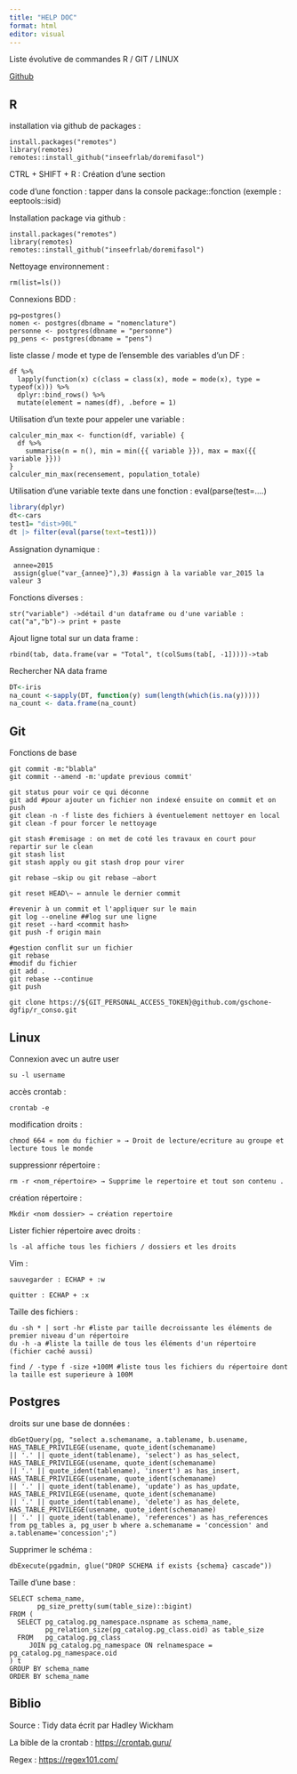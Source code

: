 ```yaml
---
title: "HELP DOC"
format: html
editor: visual
---
```


Liste évolutive de commandes R / GIT / LINUX

[Github](https://github.com/gschone-data)

::: panel-tabset
## R


installation via github de packages :

``` {style="color:blue"}
install.packages("remotes")
library(remotes)
remotes::install_github("inseefrlab/doremifasol")
```

CTRL + SHIFT + R : Création d'une section

code d'une fonction : tapper dans la console package::fonction (exemple : eeptools::isid)

Installation package via github :

``` {style="color:blue"}
install.packages("remotes")
library(remotes)
remotes::install_github("inseefrlab/doremifasol")
```

Nettoyage environnement :

``` {style="color:blue"}
rm(list=ls())
```

Connexions BDD :

``` {style="color:blue"}
pg←postgres()
nomen <- postgres(dbname = "nomenclature")
personne <- postgres(dbname = "personne") 
pg_pens <- postgres(dbname = "pens")
```

liste classe / mode et type de l'ensemble des variables d'un DF :

``` {style="color:blue"}
df %>% 
  lapply(function(x) c(class = class(x), mode = mode(x), type = typeof(x))) %>%  
  dplyr::bind_rows() %>%  
  mutate(element = names(df), .before = 1) 
```

Utilisation d'un texte pour appeler une variable :

``` {style="color:blue"}
calculer_min_max <- function(df, variable) {
  df %>%
    summarise(n = n(), min = min({{ variable }}), max = max({{ variable }}))
}
calculer_min_max(recensement, population_totale)
```

Utilisation d'une variable texte dans une fonction : eval(parse(test=....)

```r
library(dplyr)
dt<-cars
test1= "dist>90L"
dt |> filter(eval(parse(text=test1)))

```

Assignation dynamique :

``` {style="color:blue"}
 annee=2015
 assign(glue("var_{annee}"),3) #assign à la variable var_2015 la valeur 3
```

Fonctions diverses :

``` {style="color:blue"}
str("variable") ->détail d'un dataframe ou d'une variable :
cat("a","b")-> print + paste
```

Ajout ligne total sur un data frame :

``` {style="color:blue"}
rbind(tab, data.frame(var = "Total", t(colSums(tab[, -1]))))->tab
```

Rechercher NA data frame

```r
DT<-iris
na_count <-sapply(DT, function(y) sum(length(which(is.na(y)))))
na_count <- data.frame(na_count)

```

## Git

Fonctions de base

``` {style="color:blue"}

git commit -m:"blabla"
git commit --amend -m:'update previous commit'
```

``` {style="color:blue"}
git status pour voir ce qui déconne
git add #pour ajouter un fichier non indexé ensuite on commit et on push 
git clean -n -f liste des fichiers à éventuelement nettoyer en local
git clean -f pour forcer le nettoyage
```

``` {style="color:blue"}
git stash #remisage : on met de coté les travaux en court pour repartir sur le clean
git stash list
git stash apply ou git stash drop pour virer
```

``` {style="color:blue"}
git rebase –skip ou git rebase –abort
```

``` {style="color:blue"}
git reset HEAD\~ ← annule le dernier commit
```

``` {style="color:blue"}
#revenir à un commit et l'appliquer sur le main 
git log --oneline ##log sur une ligne
git reset --hard <commit hash>
git push -f origin main
```

``` {style="color:blue"}
#gestion conflit sur un fichier 
git rebase
#modif du fichier
git add .
git rebase --continue
git push
```

``` {style="color:blue"}
git clone https://${GIT_PERSONAL_ACCESS_TOKEN}@github.com/gschone-dgfip/r_conso.git
```

## Linux

Connexion avec un autre user

``` {style="color:blue"}
su -l username
```

accès crontab :

``` {style="color:blue"}
crontab -e
```

modification droits :

``` {style="color:blue"}
chmod 664 « nom du fichier » → Droit de lecture/ecriture au groupe et lecture tous le monde 
```

suppressionr répertoire :

``` {style="color:blue"}
rm -r <nom_répertoire> → Supprime le repertoire et tout son contenu .
```

création répertoire :

``` {style="color:blue"}
Mkdir <nom dossier> → création repertoire
```

Lister fichier répertoire avec droits :

``` {style="color:blue"}
ls -al affiche tous les fichiers / dossiers et les droits
```

Vim :

``` {style="color:blue"}
sauvegarder : ECHAP + :w

quitter : ECHAP + :x
```

Taille des fichiers :

``` {style="color:blue"}
du -sh * | sort -hr #liste par taille decroissante les éléments de premier niveau d'un répertoire
du -h -a #liste la taille de tous les éléments d'un répertoire (fichier caché aussi)

find / -type f -size +100M #liste tous les fichiers du répertoire dont la taille est superieure à 100M
```

## Postgres

droits sur une base de données :

``` {style="color:blue"}
dbGetQuery(pg, "select a.schemaname, a.tablename, b.usename,
HAS_TABLE_PRIVILEGE(usename, quote_ident(schemaname) 
|| '.' || quote_ident(tablename), 'select') as has_select, 
HAS_TABLE_PRIVILEGE(usename, quote_ident(schemaname) 
|| '.' || quote_ident(tablename), 'insert') as has_insert,
HAS_TABLE_PRIVILEGE(usename, quote_ident(schemaname)
|| '.' || quote_ident(tablename), 'update') as has_update,
HAS_TABLE_PRIVILEGE(usename, quote_ident(schemaname) 
|| '.' || quote_ident(tablename), 'delete') as has_delete, 
HAS_TABLE_PRIVILEGE(usename, quote_ident(schemaname) 
|| '.' || quote_ident(tablename), 'references') as has_references 
from pg_tables a, pg_user b where a.schemaname = 'concession' and a.tablename='concession';")
```

Supprimer le schéma :

``` {style="color:blue"}
dbExecute(pgadmin, glue("DROP SCHEMA if exists {schema} cascade"))
```

Taille d'une base :

``` {style="color:blue"}
SELECT schema_name, 
       pg_size_pretty(sum(table_size)::bigint)       
FROM (
  SELECT pg_catalog.pg_namespace.nspname as schema_name,
         pg_relation_size(pg_catalog.pg_class.oid) as table_size
  FROM   pg_catalog.pg_class
     JOIN pg_catalog.pg_namespace ON relnamespace = pg_catalog.pg_namespace.oid
) t
GROUP BY schema_name
ORDER BY schema_name
```

## Biblio

Source : Tidy data écrit par Hadley Wickham

La bible de la crontab : <https://crontab.guru/>

Regex : <https://regex101.com/>


:::